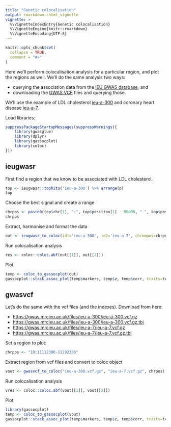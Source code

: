 ```yaml
---
title: "Genetic colocalisation"
output: rmarkdown::html_vignette
vignette: >
  %\VignetteIndexEntry{Genetic colocalisation}
  %\VignetteEngine{knitr::rmarkdown}
  %\VignetteEncoding{UTF-8}
---
```


```r
knitr::opts_chunk$set(
  collapse = TRUE,
  comment = "#>"
)
```

Here we'll perform colocalisation analysis for a particular region, and plot the regions as well. We'll do the same analysis two ways:

- querying the association data from the [IEU GWAS database](https://gwas.mrcieu.ac.uk/), and 
- downloading the [GWAS VCF](https://github.com/MRCIEU/gwas_vcf_spec) files and querying those.

We'll use the example of LDL cholesterol [ieu-a-300](https://gwas.mrcieu.ac.uk/datasets/ieu-a-300/) and coronary heart disease [ieu-a-7](https://gwas.mrcieu.ac.uk/datasets/ieu-a-7/). 


Load libraries:

```r
suppressPackageStartupMessages(suppressWarnings({
	library(gwasglue)
	library(dplyr)
	library(gassocplot)
	library(coloc)
}))
```

## ieugwasr

First find a region that we know to be associated with LDL cholesterol.

```r
top <- ieugwasr::tophits('ieu-a-300') %>% arrange(p)
top
```

Choose the best signal and create a range

```r
chrpos <- paste0(top$chr[1], ":", top$position[1] - 90000, "-", top$position[1] + 90000)
chrpos
```

Extract, harmonise and format the data

```r
out <- ieugwasr_to_coloc(id1='ieu-a-300', id2='ieu-a-7', chrompos=chrpos)
```

Run colocalisation analysis

```r
res <- coloc::coloc.abf(out[[1]], out[[2]])
```

Plot

```r
temp <- coloc_to_gassocplot(out)
gassocplot::stack_assoc_plot(temp$markers, temp$z, temp$corr, traits=temp$traits)
```


## gwasvcf

Let's do the same with the vcf files (and the indexes). Download from here:

- [https://gwas.mrcieu.ac.uk/files/ieu-a-300/ieu-a-300.vcf.gz](https://gwas.mrcieu.ac.uk/files/ieu-a-300/ieu-a-300.vcf.gz)
- [https://gwas.mrcieu.ac.uk/files/ieu-a-300/ieu-a-300.vcf.gz.tbi](https://gwas.mrcieu.ac.uk/files/ieu-a-300/ieu-a-300.vcf.gz.tbi)
- [https://gwas.mrcieu.ac.uk/files/ieu-a-7/ieu-a-7.vcf.gz](https://gwas.mrcieu.ac.uk/files/ieu-a-7/ieu-a-7.vcf.gz)
- [https://gwas.mrcieu.ac.uk/files/ieu-a-7/ieu-a-7.vcf.gz.tbi](https://gwas.mrcieu.ac.uk/files/ieu-a-7/ieu-a-7.vcf.gz.tbi)


Set a region to plot:

```r
chrpos <- "19:11112306-11292306"
```

Extract region from vcf files and convert to coloc object

```r
vout <- gwasvcf_to_coloc("ieu-a-300.vcf.gz", "ieu-a-7.vcf.gz", chrpos)
```

Run colocalisation analysis

```r
vres <- coloc::coloc.abf(vout[[1]], vout[[2]])
```

Plot

```r
library(gassocplot)
temp <- coloc_to_gassocplot(vout)
gassocplot::stack_assoc_plot(temp$markers, temp$z, temp$corr, traits=temp$traits)
```

